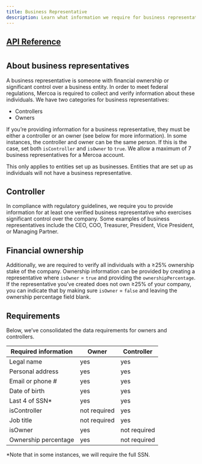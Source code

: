 ```yaml
---
title: Business Representative
description: Learn what information we require for business representatives. 
---
```

## [API Reference](/api-reference/representative/create)

#

## About business representatives 
A business representative is someone with financial ownership or significant control over a business entity. In order to meet federal regulations, Mercoa is required to collect and verify information about these individuals. We have two categories for business representatives:

* Controllers
* Owners

If you’re providing information for a business representative, they must be either a controller or an owner (see below for more information). In some instances, the controller and owner can be the same person. 
 If this is the case, set both `isController` and `isOwner` to `true`. We allow a maximum of 7 business representatives for a Mercoa account.

<Note> This only applies to entities set up as businesses. Entities that are set up as individuals will not have a business representative. </Note>

## Controller 
In compliance with regulatory guidelines, we require you to provide information for at least one verified business representative who exercises significant control over the company. 
Some examples of business representatives include the CEO, COO, Treasurer, President, Vice President, or Managing Partner.

## Financial ownership 
Additionally, we are required to verify all individuals with a ≥25% ownership stake of the company. Ownership information can be provided by creating a representative where `isOwner` = `true` and providing the `ownershipPercentage`. If the representative you’ve created does not own ≥25% of your 
company, you can indicate that by making sure `isOwner` = `false` and leaving the ownership percentage field blank.

## Requirements 
Below, we’ve consolidated the data requirements for owners and controllers.

| Required information | Owner | Controller|
|----------------------|-------|-----------|
|Legal name | yes| yes|
|Personal address|	yes|	yes|
|Email or phone #|	yes|	yes|
|Date of birth|	yes|	yes|
|Last 4 of SSN*|	yes|	yes|
|isController|	not required |	yes|
|Job title|	not required |	yes |
|isOwner|	yes|	not required|
|Ownership percentage|	yes|	not required|

<Note> *Note that in some instances, we will require the full SSN. </Note>

